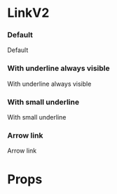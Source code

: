

<Meta title="Core/LinkV2" component={LinkV2} />

# LinkV2

<DescriptionFigma name="LinkV2" />

### Default

<Canvas>
  <Story name="Default">
    <Box padding={4}>
      <LinkV2 href="/something">Default</LinkV2>
    </Box>
  </Story>
</Canvas>

### With underline always visible

<Canvas>
  <Story name="UnderlineAlwaysVisible">
    <Box padding={4}>
      <LinkV2
        href="/something"
        color="blue400"
        underline="normal"
        underlineVisibility="always"
      >
        With underline always visible
      </LinkV2>
    </Box>
  </Story>
</Canvas>

### With small underline

<Canvas>
  <Story name="SmallUnderline">
    <Box padding={4}>
      <LinkV2 href="/something" color="blue400" underline="small">
        With small underline
      </LinkV2>
    </Box>
  </Story>
</Canvas>

### Arrow link

<Canvas>
  <Story name="ArrowLink">
    <Box padding={4}>
      <ArrowLink href="/something">Arrow link</ArrowLink>
    </Box>
  </Story>
</Canvas>

# Props

<ArgsTable of={LinkV2} />

